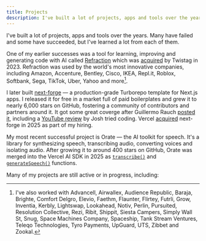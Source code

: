 ```yaml
---
title: Projects
description: I've built a lot of projects, apps and tools over the years.
---
```


I've built a lot of projects, apps and tools over the years. Many have failed and some have succeeded, but I've learned a lot from each of them.

One of my earlier successes was a tool for learning, improving and generating code with AI called [Refraction](https://www.refraction.com/) which was [acquired](https://x.com/haydenbleasel/status/1678770475647012864) by Twistag in 2023. Refraction was used by the world's most innovative companies, including Amazon, Accenture, Bentley, Cisco, IKEA, Repl.it, Roblox, Softbank, Sega, TikTok, Uber, Yahoo and more[^1].

I later built [next-forge](https://www.next-forge.com/) — a production-grade Turborepo template for Next.js apps. I released it for free in a market full of paid boilerplates and grew it to nearly 6,000 stars on GitHub, fostering a community of contributors and partners around it. It got some great coverge after Guillermo Rauch [posted it](https://x.com/rauchg/status/1853171412766466119), including a [YouTube review](https://youtu.be/aHZz_6NhQkQ) by Josh tried coding. Vercel [acquired](https://x.com/haydenbleasel/status/1929625673586598148) next-forge in 2025 as part of my hiring.

My most recent successful project is Orate &mdash; the AI toolkit for speech. It's a library for synthesizing speech, transcribing audio, converting voices and isolating audio. After growing it to around 400 stars on GitHub, Orate was merged into the Vercel AI SDK in 2025 as [`transcribe()`](https://x.com/aisdk/status/1909603418639155460) and [`generateSpeech()`](https://x.com/aisdk/status/1911763995272626504) functions.

Many of my projects are still active or in progress, including:

<Projects />

[^1]: I've also worked with Advancell, Airwallex, Audience Republic, Baraja, Brighte, Comfort Delgro, Elevio, Faethm, Flaunter, Flirtey, Futrli, Grow, Inventia, Kerbly, Lightswap, Lookahead, Notiv, Perlin, Pursuited, Resolution Collective, Rezi, Ribit, Shippit, Siesta Campers, Simply Wall St, Snug, Space Machines Company, Spaceship, Tank Stream Ventures, Teleqo Technologies, Tyro Payments, UpGuard, UTS, Zibbet and Zookal.
